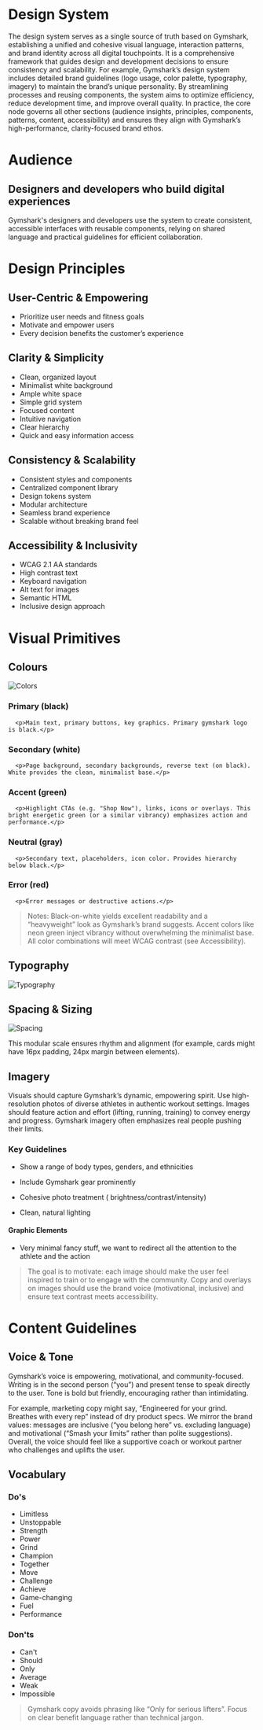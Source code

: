 
<Meta title="Introduction/Design System"></Meta>
# Design System
The design system serves as a single source of truth based on Gymshark, establishing a unified and cohesive visual language, interaction patterns, and brand identity across all digital touchpoints. It is a comprehensive framework that guides design and development decisions to ensure consistency and scalability. For example, Gymshark’s design system includes detailed brand guidelines (logo usage, color palette, typography, imagery) to maintain the brand’s unique personality. By streamlining processes and reusing components, the system aims to optimize efficiency, reduce development time, and improve overall quality. In practice, the core node governs all other sections (audience insights, principles, components, patterns, content, accessibility) and ensures they align with Gymshark’s high-performance, clarity-focused brand ethos.

# Audience

## Designers and developers who build digital experiences
Gymshark's designers and developers use the system to create consistent, accessible interfaces with reusable components, relying on shared language and practical guidelines for efficient collaboration.

# Design Principles

## User-Centric & Empowering
- Prioritize user needs and fitness goals
- Motivate and empower users
- Every decision benefits the customer’s experience

## Clarity & Simplicity
- Clean, organized layout
- Minimalist white background
- Ample white space
- Simple grid system
- Focused content
- Intuitive navigation
- Clear hierarchy
- Quick and easy information access

## Consistency & Scalability
- Consistent styles and components
- Centralized component library
- Design tokens system
- Modular architecture
- Seamless brand experience
- Scalable without breaking brand feel

## Accessibility & Inclusivity
- WCAG 2.1 AA standards
- High contrast text
- Keyboard navigation
- Alt text for images
- Semantic HTML
- Inclusive design approach


# Visual Primitives

## Colours
![Colors](img/primitive-colors.png)

### Primary (black)
      <p>Main text, primary buttons, key graphics. Primary gymshark logo is black.</p>
### Secondary (white)
      <p>Page background, secondary backgrounds, reverse text (on black). White provides the clean, minimalist base.</p>
### Accent (green)
      <p>Highlight CTAs (e.g. "Shop Now"), links, icons or overlays. This bright energetic green (or a similar vibrancy) emphasizes action and performance.</p>
### Neutral (gray)
      <p>Secondary text, placeholders, icon color. Provides hierarchy below black.</p>
### Error (red)
      <p>Error messages or destructive actions.</p>

> Notes: Black-on-white yields excellent readability and a “heavyweight” look as Gymshark’s brand suggests. Accent colors like neon green inject vibrancy without overwhelming the minimalist base. All color combinations will meet WCAG contrast (see Accessibility).







## Typography 

![Typography](img/typography.png)


## Spacing & Sizing

![Spacing](img/spacings.png)


This modular scale ensures rhythm and alignment (for example, cards might have 16px padding, 24px margin between elements).

## Imagery

Visuals should capture Gymshark’s dynamic, empowering spirit. Use high-resolution photos of diverse athletes in authentic workout settings. Images should feature action and effort (lifting, running, training) to convey energy and progress. Gymshark imagery often emphasizes real people pushing their limits.

### Key Guidelines

- Show a range of body types, genders, and ethnicities

- Include Gymshark gear prominently

- Cohesive photo treatment ( brightness/contrast/intensity)

- Clean, natural lighting

#### Graphic Elements
- Very minimal fancy stuff, we want to redirect all the attention to the athlete and the action

> The goal is to motivate: each image should make the user feel inspired to train or to engage with the community. Copy and overlays on images should use the brand voice (motivational, inclusive) and ensure text contrast meets accessibility.

# Content Guidelines

## Voice & Tone

Gymshark’s voice is empowering, motivational, and community-focused. Writing is in the second person (“you”) and present tense to speak directly to the user. Tone is bold but friendly, encouraging rather than intimidating. 

For example, marketing copy might say, “Engineered for your grind. Breathes with every rep” instead of dry product specs. We mirror the brand values: messages are inclusive (“you belong here” vs. excluding language) and motivational (“Smash your limits” rather than polite suggestions). Overall, the voice should feel like a supportive coach or workout partner who challenges and uplifts the user.

## Vocabulary

### Do's
- Limitless
- Unstoppable
- Strength
- Power
- Grind
- Champion
- Together
- Move
- Challenge
- Achieve
- Game-changing
- Fuel
- Performance

### Don'ts
- Can't
- Should
- Only
- Average
- Weak
- Impossible

> Gymshark copy avoids phrasing like “Only for serious lifters”. Focus on clear benefit language rather than technical jargon.
